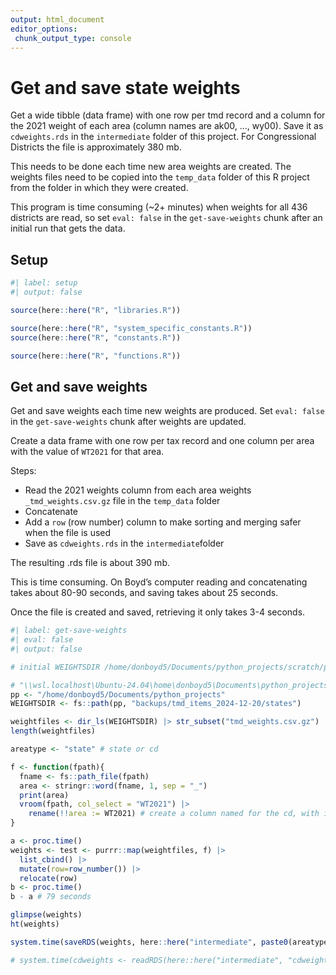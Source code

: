 ```yaml
---
output: html_document
editor_options: 
 chunk_output_type: console
---
```


# Get and save state weights

Get a wide tibble (data frame) with one row per tmd record and a column for the 2021 weight of each area (column names are ak00, ..., wy00). Save it as `cdweights.rds` in the `intermediate` folder of this project. For Congressional Districts the file is approximately 380 mb.

This needs to be done each time new area weights are created. The weights files need to be copied into the `temp_data` folder of this R project from the folder in which they were created.

This program is time consuming (~2+ minutes) when weights for all 436 districts are read, so set `eval: false` in the `get-save-weights` chunk after an initial run that gets the data.

## Setup

```r
#| label: setup
#| output: false

source(here::here("R", "libraries.R"))

source(here::here("R", "system_specific_constants.R"))
source(here::here("R", "constants.R"))

source(here::here("R", "functions.R"))

```

## Get and save weights

Get and save weights each time new weights are produced. Set `eval: false` in the `get-save-weights` chunk after weights are updated.

Create a data frame with one row per tax record and one column per area with the value of `WT2021` for that area.

Steps:

-   Read the 2021 weights column from each area weights `_tmd_weights.csv.gz` file in the `temp_data` folder
-   Concatenate
-   Add a `row` (row number) column to make sorting and merging safer when the file is used
-   Save as `cdweights.rds` in the `intermediate`folder

The resulting .rds file is about 390 mb.

This is time consuming. On Boyd's computer reading and concatenating takes about 80-90 seconds, and saving takes about 25 seconds.

Once the file is created and saved, retrieving it only takes 3-4 seconds.

```r
#| label: get-save-weights
#| eval: false
#| output: false

# initial WEIGHTSDIR /home/donboyd5/Documents/python_projects/scratch/phase5_salt

# "\\wsl.localhost\Ubuntu-24.04\home\donboyd5\Documents\python_projects\backups\tmd_items_2024-12-20\states"
pp <- "/home/donboyd5/Documents/python_projects"
WEIGHTSDIR <- fs::path(pp, "backups/tmd_items_2024-12-20/states")

weightfiles <- dir_ls(WEIGHTSDIR) |> str_subset("tmd_weights.csv.gz")
length(weightfiles)

areatype <- "state" # state or cd

f <- function(fpath){
  fname <- fs::path_file(fpath)
  area <- stringr::word(fname, 1, sep = "_")
  print(area)
  vroom(fpath, col_select = "WT2021") |>
    rename(!!area := WT2021) # create a column named for the cd, with its 2021 as its value
}

a <- proc.time()
weights <- test <- purrr::map(weightfiles, f) |> 
  list_cbind() |> 
  mutate(row=row_number()) |> 
  relocate(row)
b <- proc.time()
b - a # 79 seconds

glimpse(weights)
ht(weights)

system.time(saveRDS(weights, here::here("intermediate", paste0(areatype, "_weights.rds")))) # 23 seconds

# system.time(cdweights <- readRDS(here::here("intermediate", "cdweights.rds"))) 

```
